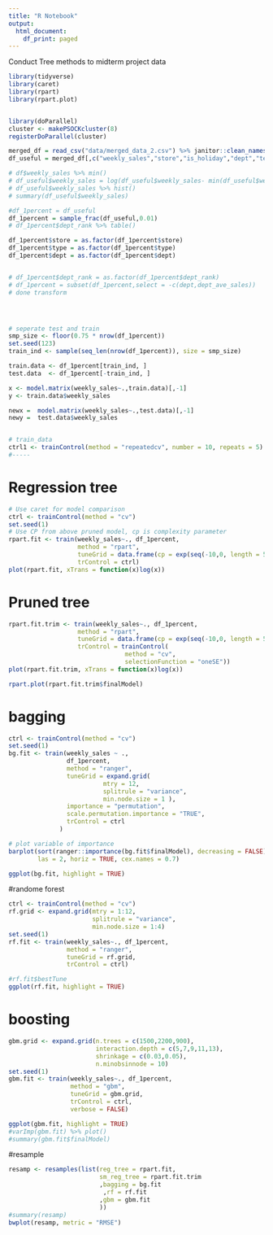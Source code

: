 ```yaml
---
title: "R Notebook"
output:
  html_document:
    df_print: paged
---
```

Conduct Tree methods to midterm project data 

```r
library(tidyverse)
library(caret)
library(rpart)
library(rpart.plot)


library(doParallel)
cluster <- makePSOCKcluster(8)
registerDoParallel(cluster)
```

```r
merged_df = read_csv("data/merged_data_2.csv") %>% janitor::clean_names()
df_useful = merged_df[,c("weekly_sales","store","is_holiday","dept","temperature","fuel_price","cpi","unemployment","type","size","week_of_year","year","month_of_year")]

# df$weekly_sales %>% min()
# df_useful$weekly_sales = log(df_useful$weekly_sales- min(df_useful$weekly_sales)+ 0.01) 
# df_useful$weekly_sales %>% hist()
# summary(df_useful$weekly_sales)

#df_1percent = df_useful
df_1percent = sample_frac(df_useful,0.01)
# df_1percent$dept_rank %>% table()

df_1percent$store = as.factor(df_1percent$store)
df_1percent$type = as.factor(df_1percent$type)
df_1percent$dept = as.factor(df_1percent$dept)


# df_1percent$dept_rank = as.factor(df_1percent$dept_rank)
# df_1percent = subset(df_1percent,select = -c(dept,dept_ave_sales))
# done transform




# seperate test and train 
smp_size <- floor(0.75 * nrow(df_1percent))
set.seed(123)
train_ind <- sample(seq_len(nrow(df_1percent)), size = smp_size)

train.data <- df_1percent[train_ind, ]
test.data  <- df_1percent[-train_ind, ]

x <- model.matrix(weekly_sales~.,train.data)[,-1]
y <- train.data$weekly_sales

newx =  model.matrix(weekly_sales~.,test.data)[,-1]
newy =  test.data$weekly_sales


# train_data
ctrl1 <- trainControl(method = "repeatedcv", number = 10, repeats = 5)
#----- 
```

# Regression tree
```r
# Use caret for model comparison 
ctrl <- trainControl(method = "cv")
set.seed(1)
# Use CP from above pruned model, cp is complexity parameter
rpart.fit <- train(weekly_sales~., df_1percent, 
                   method = "rpart",
                   tuneGrid = data.frame(cp = exp(seq(-10,0, length = 50))),
                   trControl = ctrl)
plot(rpart.fit, xTrans = function(x)log(x))

```
# Pruned tree
```r
rpart.fit.trim <- train(weekly_sales~., df_1percent, 
                   method = "rpart",
                   tuneGrid = data.frame(cp = exp(seq(-10,0, length = 50))),
                   trControl = trainControl(
                                method = "cv",
                                selectionFunction = "oneSE"))
plot(rpart.fit.trim, xTrans = function(x)log(x))
```
```r
rpart.plot(rpart.fit.trim$finalModel)
```
# bagging 
```r
ctrl <- trainControl(method = "cv")
set.seed(1)
bg.fit <- train(weekly_sales ~ ., 
                df_1percent,
                method = "ranger",
                tuneGrid = expand.grid(
                          mtry = 12, 
                          splitrule = "variance",
                          min.node.size = 1 ),
                importance = "permutation",
                scale.permutation.importance = "TRUE",
                trControl = ctrl
              )

# plot variable of importance 
barplot(sort(ranger::importance(bg.fit$finalModel), decreasing = FALSE),
        las = 2, horiz = TRUE, cex.names = 0.7)
```
```r
ggplot(bg.fit, highlight = TRUE)
```

#randome forest 
```r
ctrl <- trainControl(method = "cv")
rf.grid <- expand.grid(mtry = 1:12,
                       splitrule = "variance",
                       min.node.size = 1:4)
set.seed(1)
rf.fit <- train(weekly_sales~., df_1percent,
                method = "ranger",
                tuneGrid = rf.grid,
                trControl = ctrl)

#rf.fit$bestTune
ggplot(rf.fit, highlight = TRUE)
```
# boosting 
```r
gbm.grid <- expand.grid(n.trees = c(1500,2200,900),
                        interaction.depth = c(5,7,9,11,13),
                        shrinkage = c(0.03,0.05),
                        n.minobsinnode = 10)
set.seed(1)
gbm.fit <- train(weekly_sales~., df_1percent,
                 method = "gbm",
                 tuneGrid = gbm.grid,
                 trControl = ctrl,
                 verbose = FALSE)

ggplot(gbm.fit, highlight = TRUE)
#varImp(gbm.fit) %>% plot()
#summary(gbm.fit$finalModel)
```


#resample 
```r
resamp <- resamples(list(reg_tree = rpart.fit, 
                         sm_reg_tree = rpart.fit.trim
                         ,bagging = bg.fit
                          ,rf = rf.fit
                         ,gbm = gbm.fit
                         ))
#summary(resamp)
bwplot(resamp, metric = "RMSE")
```


